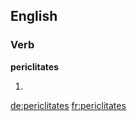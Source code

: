 ==English==

===Verb===
'''periclitates'''

# {{third-person singular of|periclitate}}

[[de:periclitates]]
[[fr:periclitates]]